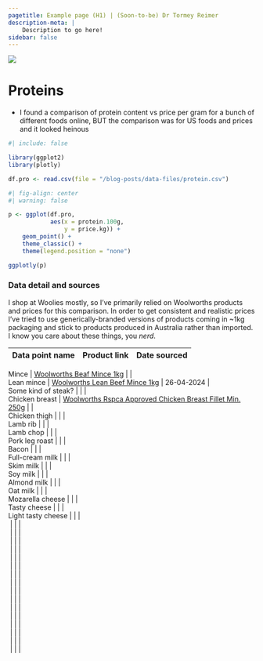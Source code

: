 ```yaml
---
pagetitle: Example page (H1) | (Soon-to-be) Dr Tormey Reimer
description-meta: |
    Description to go here!
sidebar: false
---
```

::: {.column-screen .no-gaps}
![](../resources/images/Matre_5x1.jpg)
:::

# Proteins

- I found a comparison of protein content vs price per gram for a bunch of different foods online, BUT the comparison was for US foods and prices and it looked heinous

```r
#| include: false

library(ggplot2)
library(plotly)
```

```r
df.pro <- read.csv(file = "/blog-posts/data-files/protein.csv")
```

```r
#| fig-align: center
#| warning: false

p <- ggplot(df.pro, 
            aes(x = protein.100g, 
                y = price.kg)) +
    geom_point() +
    theme_classic() +
    theme(legend.position = "none")

ggplotly(p)
```

### Data detail and sources

I shop at Woolies mostly, so I've primarily relied on Woolworths products and prices for this comparison. In order to get consistent and realistic prices I've tried to use generically-branded versions of products coming in ~1kg packaging and stick to products produced in Australia rather than imported. I know you care about these things, you *nerd*.

| Data point name | Product link | Date sourced |
|---|---|---|
<!-- Meats -->
| Mince | [Woolworths Beaf Mince 1kg](https://www.woolworths.com.au/shop/productdetails/577864/woolworths-beef-mince) |  |
| Lean mince | [Woolworths Lean Beef Mince 1kg ](https://www.woolworths.com.au/shop/productdetails/577862/woolworths-lean-beef-mince) | 26-04-2024 |
| Some kind of steak? |  |  |
| Chicken breast | [Woolworths Rspca Approved Chicken Breast Fillet Min. 250g](https://www.woolworths.com.au/shop/productdetails/25734/woolworths-rspca-approved-chicken-breast-fillet) |  |
| Chicken thigh |  |  |
| Lamb rib |  |  |
| Lamb chop |  |  |
| Pork leg roast |  |  |
| Bacon |  |  |
<!-- Dairy etc -->
| Full-cream milk |  |  |
| Skim milk |  |  |
| Soy milk |  |  |
| Almond milk |  |  |
| Oat milk |  |  |
| Mozarella cheese |  |  |
| Tasty cheese |  |  |
| Light tasty cheese |  |  |
<!-- Nuts & legumes -->
|  |  |  |
|  |  |  |
|  |  |  |
|  |  |  |
|  |  |  |
|  |  |  |
|  |  |  |
|  |  |  |
|  |  |  |
<!-- Pantry stuff -->
|  |  |  |
|  |  |  |
|  |  |  |
|  |  |  |
|  |  |  |
|  |  |  |
|  |  |  |

